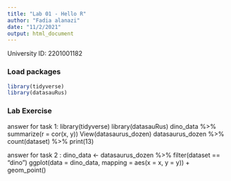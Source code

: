 ```yaml
---
title: "Lab 01 - Hello R"
author: "Fadia alanazi"
date: "11/2/2021"
output: html_document
---
```


University ID: 2201001182

### Load packages

```r
library(tidyverse) 
library(datasauRus)
```


### Lab Exercise
answer for task 1:
library(tidyverse) 
library(datasauRus)
dino_data %>% summarize(r = cor(x, y))
View(datasaurus_dozen) datasaurus_dozen %>% count(dataset) %>% print(13)

answer for task 2 :
dino_data <- datasaurus_dozen %>%
  filter(dataset == "dino")
ggplot(data = dino_data, mapping = aes(x = x, y = y)) + 
  geom_point()
